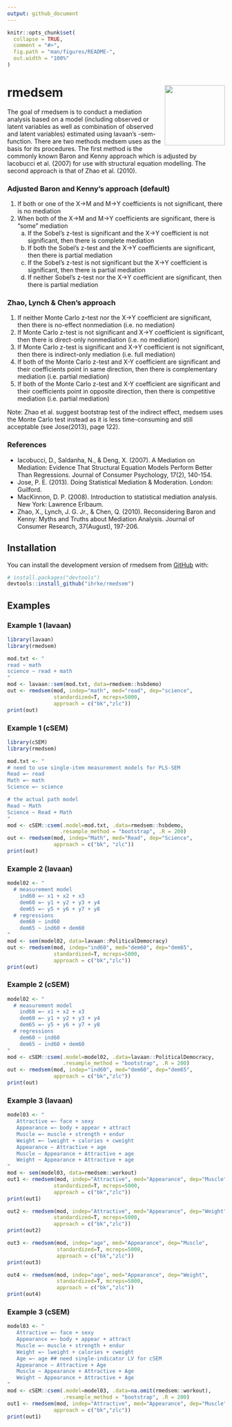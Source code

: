 ```yaml
---
output: github_document
---
```


<!-- README.md is generated from README.Rmd. Please edit that file -->

```r
knitr::opts_chunk$set(
  collapse = TRUE,
  comment = "#>",
  fig.path = "man/figures/README-",
  out.width = "100%"
)
```

# rmedsem <a href="https://ihrke.github.io/rmedsem/"><img src="man/figures/logo.png" align="right" height="139" /></a>

<!-- badges: start -->
<!-- badges: end -->


The goal of rmedsem is to conduct a mediation analysis based on a model (including observed or latent variables as well as combination of observed and latent variables) estimated using lavaan's -sem- function. There are two methods medsem uses as the basis for its procedures. The first method is the commonly known Baron and Kenny approach which is adjusted by Iacobucci et al. (2007) for use with structural equation modelling. The second approach is that of Zhao et al. (2010).
  
### Adjusted Baron and Kenny's approach (default)

1) If both or one of the X->M and M->Y coefficients is not significant, there is no mediation
2) When both of the X->M and M->Y coefficients are significant, there is "some" mediation
   a) If the Sobel's z-test is significant and the X->Y coefficient is not significant, then there is complete mediation
   b) If both the Sobel's z-test and the X->Y coefficients are significant, then there is partial mediation
   c) If the Sobel's z-test is not significant but the X->Y coefficient is significant, then there is partial mediation
   d) If neither Sobel's z-test nor the X->Y coefficient are significant, then there is partial mediation

### Zhao, Lynch & Chen's approach

1) If neither Monte Carlo z-test nor the X->Y coefficient are significant, then there is no-effect nonmediation (i.e. no mediation)
2) If Monte Carlo z-test is not significant and X->Y coefficient is significant, then there is direct-only nonmediation (i.e. no mediation)
3) If Monte Carlo z-test is significant and X->Y coefficient is not significant, then there is indirect-only mediation (i.e. full mediation)
4) If both of the Monte Carlo z-test and X-Y coefficient are significant and their coefficients point in same direction, then there is complementary
    mediation (i.e. partial mediation)
5) If both of the Monte Carlo z-test and X-Y coefficient are significant and their coefficients point in opposite direction, then there is competitive mediation (i.e. partial mediation)

Note: Zhao et al. suggest bootstrap test of the indirect effect, medsem uses the Monte Carlo test instead as it is less time-consuming and still acceptable (see Jose(2013), page 122).

### References 

- Iacobucci, D., Saldanha, N., & Deng, X. (2007). A Mediation on Mediation: Evidence That Structural Equation Models Perform Better Than Regressions. Journal of Consumer Psychology, 17(2), 140-154.
- Jose, P. E. (2013). Doing Statistical Mediation & Moderation.  London: Guilford.
- MacKinnon, D. P. (2008). Introduction to statistical mediation analysis. New York: Lawrence Erlbaum.
- Zhao, X., Lynch, J. G. Jr., & Chen, Q. (2010). Reconsidering Baron and Kenny: Myths and Truths about Mediation Analysis. Journal of Consumer Research, 37(August), 197-206.

## Installation

You can install the development version of rmedsem from
[GitHub](https://github.com/) with:

```r
# install.packages("devtools")
devtools::install_github("ihrke/rmedsem")
```

## Examples 


### Example 1 (lavaan)

```r
library(lavaan)
library(rmedsem)

mod.txt <- "
read ~ math
science ~ read + math
"
mod <- lavaan::sem(mod.txt, data=rmedsem::hsbdemo)
out <- rmedsem(mod, indep="math", med="read", dep="science", 
               standardized=T, mcreps=5000,
               approach = c("bk","zlc"))
print(out)
```

### Example 1 (cSEM)

```r
library(cSEM)
library(rmedsem)

mod.txt <- "
# need to use single-item measurement models for PLS-SEM
Read =~ read
Math =~ math
Science =~ science

# the actual path model
Read ~ Math
Science ~ Read + Math
"
mod <- cSEM::csem(.model=mod.txt, .data=rmedsem::hsbdemo,
                 .resample_method = "bootstrap", .R = 200)
out <- rmedsem(mod, indep="Math", med="Read", dep="Science", 
               approach = c("bk", "zlc"))
print(out)
```

### Example 2 (lavaan)

```r
model02 <- "
  # measurement model
    ind60 =~ x1 + x2 + x3
    dem60 =~ y1 + y2 + y3 + y4
    dem65 =~ y5 + y6 + y7 + y8
  # regressions
    dem60 ~ ind60
    dem65 ~ ind60 + dem60
"
mod <- sem(model02, data=lavaan::PoliticalDemocracy)
out <- rmedsem(mod, indep="ind60", med="dem60", dep="dem65",
               standardized=T, mcreps=5000,
               approach = c("bk","zlc"))
print(out)
```

### Example 2 (cSEM)

```r
model02 <- "
  # measurement model
    ind60 =~ x1 + x2 + x3
    dem60 =~ y1 + y2 + y3 + y4
    dem65 =~ y5 + y6 + y7 + y8
  # regressions
    dem60 ~ ind60
    dem65 ~ ind60 + dem60
"
mod <- cSEM::csem(.model=model02, .data=lavaan::PoliticalDemocracy,
                  .resample_method = "bootstrap", .R = 200)
out <- rmedsem(mod, indep="ind60", med="dem60", dep="dem65",
               approach = c("bk","zlc"))
print(out)
```
### Example 3 (lavaan) 

```r
model03 <- "
   Attractive =~ face + sexy
   Appearance =~ body + appear + attract
   Muscle =~ muscle + strength + endur
   Weight =~ lweight + calories + cweight
   Appearance ~ Attractive + age
   Muscle ~ Appearance + Attractive + age
   Weight ~ Appearance + Attractive + age
"
mod <- sem(model03, data=rmedsem::workout)
out1 <- rmedsem(mod, indep="Attractive", med="Appearance", dep="Muscle",
               standardized=T, mcreps=5000,
               approach = c("bk","zlc"))
print(out1)
```

```r
out2 <- rmedsem(mod, indep="Attractive", med="Appearance", dep="Weight",
               standardized=T, mcreps=5000,
               approach = c("bk","zlc"))
print(out2)
```

```r
out3 <- rmedsem(mod, indep="age", med="Appearance", dep="Muscle",
                standardized=T, mcreps=5000,
                approach = c("bk","zlc"))
print(out3)
```

```r
out4 <- rmedsem(mod, indep="age", med="Appearance", dep="Weight",
                standardized=T, mcreps=5000,
                approach = c("bk","zlc"))
print(out4)
```

### Example 3 (cSEM) 

```r
model03 <- "
   Attractive =~ face + sexy
   Appearance =~ body + appear + attract
   Muscle =~ muscle + strength + endur
   Weight =~ lweight + calories + cweight
   Age =~ age ## need single-indicator LV for cSEM
   Appearance ~ Attractive + Age
   Muscle ~ Appearance + Attractive + Age
   Weight ~ Appearance + Attractive + Age
"
mod <- cSEM::csem(.model=model03, .data=na.omit(rmedsem::workout), 
                  .resample_method = "bootstrap", .R = 200)
out1 <- rmedsem(mod, indep="Attractive", med="Appearance", dep="Muscle",
               approach = c("bk","zlc"))
print(out1)
```

